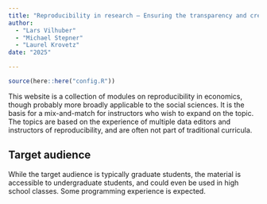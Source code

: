 ```yaml
---
title: "Reproducibility in research – Ensuring the transparency and credibility of your work"
author: 
  - "Lars Vilhuber"
  - "Michael Stepner"
  - "Laurel Krovetz"
date: "2025"

---
```



```r
source(here::here("config.R"))
```

This website is a collection of modules on reproducibility in economics, though probably more broadly applicable to the social sciences. It is the basis for a mix-and-match for instructors who wish to expand on the topic. The topics are  based on the experience of multiple data editors and instructors of reproducibility, and are often not part of traditional curricula. 

## Target audience

While the target audience  is typically graduate students, the material is accessible to undergraduate students, and could even be used in high school classes. Some programming experience is expected. 


